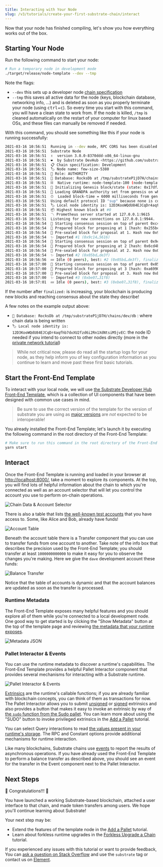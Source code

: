 ```yaml
---
title: Interacting with Your Node
slug: /v3/tutorials/create-your-first-substrate-chain/interact
---
```


Now that your node has finished compiling, let's show you how everything works out of the box.

## Starting Your Node

Run the following command to start your node:

```bash
# Run a temporary node in development mode
./target/release/node-template --dev --tmp
```

Note the flags:
- `--dev` this sets up a developer node [chain specification](../../knowledgebase/integrate/chain-spec)
- `--tmp` this saves all active data for the node (keys, blockchain database, networking info, ...)
and is deleted as soon as you properly terminate your node (using <kbd>ctrl</kbd>+<kbd>c</kbd>). So every time you start with this command, you will have a clean state to work from. If the node is killed, `/tmp` is cleaned automatically on the restart of your
computer for linux based OSs, and these files can manually be removed if needed.

With this command, you should see something like this if your node is running successfully:

```bash
2021-03-16 10:56:51  Running in --dev mode, RPC CORS has been disabled.
2021-03-16 10:56:51  Substrate Node
2021-03-16 10:56:51  ✌️  version 3.0.0-8370ddd-x86_64-linux-gnu
2021-03-16 10:56:51  ❤️  by Substrate DevHub <https://github.com/substrate-developer-hub>, 2017-2021
2021-03-16 10:56:51  📋 Chain specification: Development
2021-03-16 10:56:51  🏷 Node name: few-size-5380
2021-03-16 10:56:51  👤 Role: AUTHORITY
2021-03-16 10:56:51  💾 Database: RocksDb at /tmp/substrateP1jD7H/chains/dev/db
2021-03-16 10:56:51  ⛓  Native runtime: node-template-100 (node-template-1.tx1.au1)
2021-03-16 10:56:51  🔨 Initializing Genesis block/state (state: 0x17df…04a0, header-hash: 0xc43b…ed16)
2021-03-16 10:56:51  👴 Loading GRANDPA authority set from genesis on what appears to be first startup.
2021-03-16 10:56:51  ⏱  Loaded block-time = 6000 milliseconds from genesis on first-launch
2021-03-16 10:56:51  Using default protocol ID "sup" because none is configured in the chain specs
2021-03-16 10:56:51  🏷 Local node identity is: 12D3KooWQdU84EJCqDr4aqfhb7dxXU2fzd6i2Rn1XdNtsiM5jvEC
2021-03-16 10:56:51  📦 Highest known block at #0
2021-03-16 10:56:51  〽️ Prometheus server started at 127.0.0.1:9615
2021-03-16 10:56:51  Listening for new connections on 127.0.0.1:9944.
2021-03-16 10:56:54  🙌 Starting consensus session on top of parent 0xc43b4514877d7dcfff2459cdfe609a96cf8e9b9723589635d7215de6bf00ed16
2021-03-16 10:56:54  🎁 Prepared block for proposing at 1 [hash: 0x255bcf44df92dd4ccaca15d92d4a3db9d276e42843e21ab0cc840e207b2649d6; parent_hash: 0xc43b…ed16; extrinsics (1): [0x02bf…2cbd]]
2021-03-16 10:56:54  🔖 Pre-sealed block for proposal at 1. Hash now 0x9c14d9caccc37f8142fc348d184fb4bd8a8bc217a8979493d7f46d4220775616, previously 0x255bcf44df92dd4ccaca15d92d4a3db9d276e42843e21ab0cc840e207b2649d6.
2021-03-16 10:56:54  ✨ Imported #1 (0x9c14…5616)
2021-03-16 10:56:54  🙌 Starting consensus session on top of parent 0x9c14d9caccc37f8142fc348d184fb4bd8a8bc217a8979493d7f46d4220775616
2021-03-16 10:56:54  🎁 Prepared block for proposing at 2 [hash: 0x6cd4bd9d2a531750c10610bdaa5af0075745b6612ffa3623c14d699250b4e732; parent_hash: 0x9c14…5616; extrinsics (1): [0x3cc8…b8d9]]
2021-03-16 10:56:54  🔖 Pre-sealed block for proposal at 2. Hash now 0x05bd3317b51d717163dfa8847369d7f697c6180868c29f02d0b7ff79c5bbde3f, previously 0x6cd4bd9d2a531750c10610bdaa5af0075745b6612ffa3623c14d699250b4e732.
2021-03-16 10:56:54  ✨ Imported #2 (0x05bd…de3f)
2021-03-16 10:56:56  💤 Idle (0 peers), best: #2 (0x05bd…de3f), finalized #0 (0xc43b…ed16), ⬇ 0 ⬆ 0
2021-03-16 10:57:00  🙌 Starting consensus session on top of parent 0x05bd3317b51d717163dfa8847369d7f697c6180868c29f02d0b7ff79c5bbde3f
2021-03-16 10:57:00  🎁 Prepared block for proposing at 3 [hash: 0xa6990964cf4f184edc08acd61c3c01ac8975abbba6d42f4eec3f9658097aec04; parent_hash: 0x05bd…de3f; extrinsics (1): [0xd6ed…86a5]]
2021-03-16 10:57:00  🔖 Pre-sealed block for proposal at 3. Hash now 0xbe07e322ca525e580a3703637db191c6df091b0242a411b88fa0c43ef0ac31f8, previously 0xa6990964cf4f184edc08acd61c3c01ac8975abbba6d42f4eec3f9658097aec04.
2021-03-16 10:57:00  ✨ Imported #3 (0xbe07…31f8)
2021-03-16 10:57:01  💤 Idle (0 peers), best: #3 (0xbe07…31f8), finalized #1 (0x9c14…5616), ⬇ 0 ⬆ 0
```

If the number after `finalized:` is increasing, your blockchain is producing new blocks and reaching
consensus about the state they describe!

A few notes on the example output above:
- `💾 Database: RocksDb at /tmp/substrateP1jD7H/chains/dev/db` : where chain data is being written
- `🏷 Local node identity is: 12D3KooWQdU84EJCqDr4aqfhb7dxXU2fzd6i2Rn1XdNtsiM5jvEC`: the node ID
needed if you intend to connect to other nodes directly (more in the
[private network tutorial](../start-a-private-network/index))

> While not critical now, please do read all the startup logs for your node, as they help inform you
> of key configuration information as you continue to learn and move past these first basic tutorials.

## Start the Front-End Template

To interact with your local node, we will use
[the Substrate Developer Hub Front-End Template](https://github.com/substrate-developer-hub/substrate-front-end-template),
which is a collection of UI components that have been designed with common use cases in mind.

> Be sure to use the correct version of the template for the version of substrate you are using
> as [major versions](https://semver.org/) are _not_ expected to be interoperable!

You already installed the Front-End Template; let's launch it by executing the following command
in the root directory of the Front-End Template:

```bash
# Make sure to run this command in the root directory of the Front-End Template
yarn start
```

## Interact

Once the Front-End Template is running and loaded in your browser at
[http://localhost:8000/](http://localhost:8000/), take a moment to explore its components. At the
top, you will find lots of helpful information about the chain to which you're connected as well as
an account selector that will let you control the account you use to perform on-chain operations.

![Chain Data & Account Selector](assets/tutorials/first-chain/chain-data.png)

There is also a table that lists
[the well-known test accounts](../../knowledgebase/integrate/subkey#well-known-keys) that you have
access to. Some, like Alice and Bob, already have funds!

![Account Table](assets/tutorials/first-chain/accts-prefunded.png)

Beneath the account table there is a Transfer component that you can use to transfer funds from one
account to another. Take note of the info box that describes the precision used by the Front-End
Template; you should transfer at least `1000000000000` to make it easy for you to observe the
changes you're making. Here we give the `dave` development account these funds:

![Balance Transfer](assets/tutorials/first-chain/apps-transfer.png)

Notice that the table of accounts is dynamic and that the account balances are updated as soon as
the transfer is processed.

### Runtime Metadata

The Front-End Template exposes many helpful features and you should explore all of them while you're
connected to a local development node. One good way to get started is by clicking the "Show
Metadata" button at the top of the template page and reviewing
[the metadata that your runtime exposes](../../knowledgebase/runtime/metadata).

![Metadata JSON](assets/tutorials/first-chain/metadata.png)

### Pallet Interactor & Events

You can use the runtime metadata to discover a runtime's capabilities. The Front-End Template
provides a helpful Pallet Interactor component that provides several mechanisms for interacting with
a Substrate runtime.

![Pallet Interactor & Events](assets/tutorials/first-chain/interactor-events.png)

[Extrinsics](../../knowledgebase/learn-substrate/extrinsics) are the runtime's callable functions;
if you are already familiar with blockchain concepts, you can think of them as transactions for now.
The Pallet Interactor allows you to submit
[unsigned](../../knowledgebase/learn-substrate/extrinsics#unsigned-transactions) or
[signed](../../knowledgebase/learn-substrate/extrinsics#signed-transactions) extrinsics and also
provides a button that makes it easy to invoke an extrinsic by way of
[the `sudo` function from the Sudo pallet](https://substrate.dev/rustdocs/v3.0.0/pallet_sudo/enum.Call.html#variant.sudo).
You can learn more about using the "SUDO" button to invoke privileged extrinsics in the [Add a Pallet](../add-a-pallet) tutorial.

You can select Query interactions to read
[the values present in your runtime's storage](../../knowledgebase/runtime/storage). The RPC and
Constant options provide additional mechanisms for runtime interaction.

Like many blockchains, Substrate chains use [events](../../knowledgebase/runtime/events) to report
the results of asynchronous operations. If you have already used the Front-End Template to perform a
balance transfer as described above, you should see an event for the transfer in the Event component
next to the Pallet Interactor.

## Next Steps

🎉 Congratulations!!! 🎉

You have launched a working Substrate-based blockchain, attached a user interface to that chain, and
made token transfers among users. We hope you'll continue learning about Substrate!

Your next step may be:

- Extend the features of the template node in the [Add a Pallet](../add-a-pallet) tutorial.
- Learn about forkless runtime upgrades in the [Forkless Upgrade a Chain](../forkless-upgrade) tutorial.

If you experienced any issues with this tutorial or want to provide feedback, You can
[ask a question on Stack Overflow](https://stackoverflow.com/questions/tagged/substrate) and use the
`substrate` tag or contact us on
[Element](https://matrix.to/#/#substrate-technical:matrix.org).
